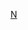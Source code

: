 {{Catnav|頁面分類|...|法國體育|法國足球|效力法國球會的球員}}
{{Catnav|頁面分類|...|各國足球|法國足球|效力法國球會的球員}}
{{Commonscat|Players of OGC Nice}}

[[Category:效力法國球會的球員|N]]